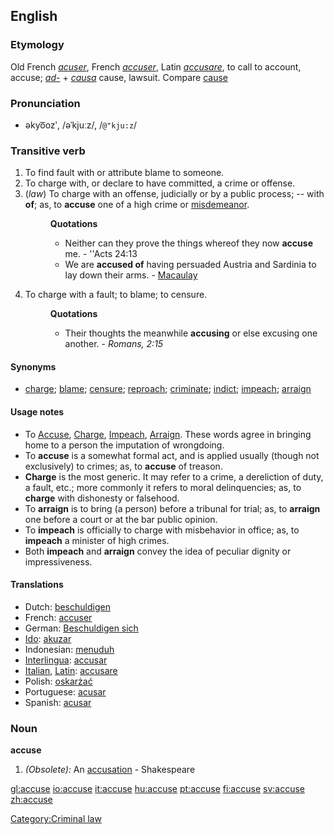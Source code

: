 {{webster}}
{{rfc}}
==English==
===Etymology===
Old French ''[[acuser]]'', French ''[[accuser]]'', Latin ''[[accusare]]'', to call to account, accuse; ''[[ad-]]'' + ''[[causa]]'' cause, lawsuit. Compare [[cause]]

===Pronunciation===
*əkyo͞ozʹ, /əˈkjuːz/, /<tt>@"kju:z</tt>/

===Transitive verb===
{{en-infl-reg-other-e|accus|e|}}

# To find fault with or attribute blame to someone.
# To charge with, or declare to have committed, a crime or offense.
# (''law'') To charge with an offense, judicially or by a public process; -- with '''of'''; as, to '''accuse''' one of a high crime or [[misdemeanor]].
#:'''Quotations'''
#:*Neither can they prove the things whereof they now '''accuse''' me. - ''Acts 24:13
#:*We are '''accused of''' having persuaded Austria and Sardinia to lay down their arms. - [[Macaulay]]
# To charge with a fault; to blame; to censure.
#:'''Quotations'''
#:*Their thoughts the meanwhile '''accusing''' or else excusing one another. - ''Romans, 2:15''

====Synonyms====
*[[charge]]; [[blame]]; [[censure]]; [[reproach]]; [[criminate]]; [[indict]]; [[impeach]]; [[arraign]]

====Usage notes====
*To [[Accuse]], [[Charge]], [[Impeach]], [[Arraign]]. These words agree in bringing home to a person the imputation of wrongdoing. 
*To '''accuse''' is a somewhat formal act, and is applied usually (though not exclusively) to crimes; as, to '''accuse''' of treason.  
*'''Charge''' is the most generic. It may refer to a crime, a dereliction of duty, a fault, etc.; more commonly it refers to moral delinquencies; as, to '''charge''' with dishonesty or falsehood. 
*To '''arraign''' is to bring (a person) before a tribunal for trial; as, to '''arraign''' one before a court or at the bar public opinion. 
*To '''impeach''' is officially to charge with misbehavior in office; as, to '''impeach''' a minister of high crimes. 
*Both '''impeach''' and '''arraign''' convey the idea of peculiar dignity or impressiveness.

====Translations====
*Dutch: [[beschuldigen]]
*French: [[accuser]]
*German: [[Beschuldigen sich]]
*[[Ido]]: [[akuzar]]
*Indonesian: [[tuduh|menuduh]]
*[[Interlingua]]: [[accusar]]
*[[Italian]], [[Latin]]: [[accusare]]
*Polish: [[oskarżać]]
*Portuguese: [[acusar]]
*Spanish: [[acusar]]

===Noun===
'''accuse'''

# ''(Obsolete):'' An [[accusation]] - Shakespeare

[[Category:Criminal law]]

[[gl:accuse]]
[[io:accuse]]
[[it:accuse]]
[[hu:accuse]]
[[pt:accuse]]
[[fi:accuse]]
[[sv:accuse]]
[[zh:accuse]]